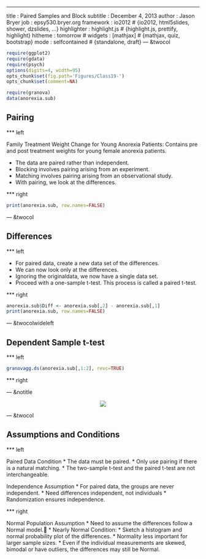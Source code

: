 ---
title       : Paired Samples and Block
subtitle    : December 4, 2013
author      : Jason Bryer
job         : epsy530.bryer.org
framework   : io2012        # {io2012, html5slides, shower, dzslides, ...}
highlighter : highlight.js  # {highlight.js, prettify, highlight}
hitheme     : tomorrow      # 
widgets     : [mathjax]            # {mathjax, quiz, bootstrap}
mode        : selfcontained # {standalone, draft}
--- &twocol
```r
require(ggplot2)
require(gdata)
require(psych)
options(digits=4, width=95)
opts_chunk$set(fig.path='Figures/Class19-')
opts_chunk$set(comment=NA)

require(granova)
data(anorexia.sub)
```

## Pairing

*** left

Family Treatment Weight Change for Young Anorexia Patients: Contains pre and post treatment weights for young female anorexia patients.

* The data are paired rather than independent.
* Blocking involves pairing arising from an experiment.
* Matching involves pairing arising from an observational study.
* With pairing, we look at the differences.

*** right

```r
print(anorexia.sub, row.names=FALSE)
```

--- &twocol

## Differences

*** left

* For paired data, create a new data set of the differences.
* We can now look only at the differences.
* Ignoring the originaldata, we now have a single data set.
* Proceed with a one-sample t-test.  This process is called a paired t-test.

*** right

```r
anorexia.sub$Diff <- anorexia.sub[,2] - anorexia.sub[,1]
print(anorexia.sub, row.names=FALSE)
```

--- &twocolwideleft

## Dependent Sample t-test

*** left

```r
granovagg.ds(anorexia.sub[,1:2], revc=TRUE)
```

*** right


--- &notitle

<center><img src='Figures/Class19-granovads.png'></center>


--- &twocol

## Assumptions and Conditions

*** left

Paired Data Condition
* The data must be paired.
* Only use pairing if there is a natural matching.
* The two-sample t-test and the paired t-test are not interchangeable.

Independence Assumption
* For paired data, the groups are never independent.
* Need differences independent, not individuals
* Randomization ensures independence.

*** right 

Normal Population Assumption
* Need to assume the differences follow a Normal model.
* Nearly Normal Condition:
	* Sketch a histogram and normal probability plot of the differences.
	* Normality less important for larger sample sizes.
	* Even if the individual measurements are skewed, bimodal or have outliers, the differences may still be Normal.

